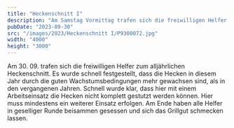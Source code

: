 ```yaml
---
title: "Heckenschnitt I"
description: "Am Samstag Vormittag trafen sich die freiwilligen Helfer zum Heckenschnitt."
pubDate: "2023-09-30"
src: "/images/2023/Heckenschnitt I/P9300072.jpg"
width: "4000"
height: "3000"
---
```


Am 30. 09. trafen sich die freiwilligen Helfer zum alljährlichen Heckenschnitt. Es wurde schnell festgestellt, dass die Hecken in diesem Jahr durch die guten Wachstumsbedingungen mehr gewachsen sind, als in den vergangenen Jahren.
Schnell wurde klar, dass hier mit einem Arbeitseinsatz die Hecken nicht komplett gestutzt werden können. Hier muss mindestens ein weiterer Einsatz erfolgen.
<BlogImage src="/images/2023/Heckenschnitt I/P9300067.jpg" alt="Arbeitseinsatz_Bild" width="3000" height="4000"/>
<BlogImage src="/images/2023/Heckenschnitt I/P9300068.jpg" alt="Arbeitseinsatz_Bild" width="3000" height="4000"/>
<BlogImage src="/images/2023/Heckenschnitt I/P9300070.jpg" alt="Arbeitseinsatz_Bild" width="4000" height="3000"/>
Am Ende haben alle Helfer in geselliger Runde beisammen gesessen und sich das Grillgut schmecken lassen.
<BlogImage src="/images/2023/Heckenschnitt I/P9300076.jpg" alt="gemeinsames_Essen" width="4000" height="3000"/>
<BlogImage src="/images/2023/Heckenschnitt I/P9300075.jpg" alt="gemeinsames_Essen" width="4000" height="3000"/>
